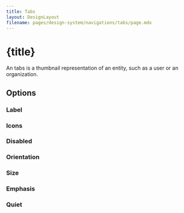```yaml
---
title: Tabs
layout: DesignLayout
filename: pages/design-system/navigations/tabs/page.mdx
---
```



# {title}

An tabs is a thumbnail representation of an entity, such as a user or an organization.

<MainView />


## Options 

### Label

<LabelView />

### Icons

<IconsView />


### Disabled

<DisabledView />


### Orientation

<OrientationView />


### Size

<SizeView />

### Emphasis 

<VariantView />

### Quiet

<QuietView />